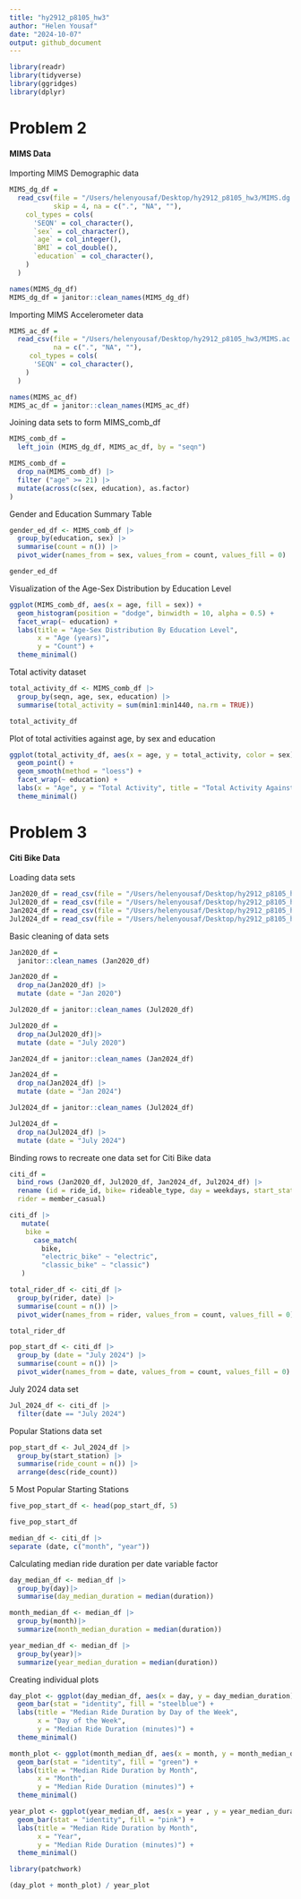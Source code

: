 ```yaml
---
title: "hy2912_p8105_hw3"
author: "Helen Yousaf"
date: "2024-10-07"
output: github_document
---
```

```r
library(readr)
library(tidyverse)
library(ggridges)
library(dplyr)
```

# Problem 2 
#### MIMS Data

Importing MIMS Demographic data
```r
MIMS_dg_df = 
  read_csv(file = "/Users/helenyousaf/Desktop/hy2912_p8105_hw3/MIMS.dg.csv", 
           skip = 4, na = c(".", "NA", ""), 
    col_types = cols(
      'SEQN' = col_character(),
      `sex` = col_character(),
      `age` = col_integer(),
      `BMI` = col_double(),
      `education` = col_character(),
    )
  )
```

```r
names(MIMS_dg_df)
MIMS_dg_df = janitor::clean_names(MIMS_dg_df)
```

Importing MIMS Accelerometer data 
```r
MIMS_ac_df = 
  read_csv(file = "/Users/helenyousaf/Desktop/hy2912_p8105_hw3/MIMS.ac.csv", 
           na = c(".", "NA", ""), 
     col_types = cols(
      'SEQN' = col_character(),
    )
  )       
```

```r
names(MIMS_ac_df)
MIMS_ac_df = janitor::clean_names(MIMS_ac_df)
```

Joining data sets to form MIMS_comb_df
```r
MIMS_comb_df = 
  left_join (MIMS_dg_df, MIMS_ac_df, by = "seqn") 
```

```r
MIMS_comb_df = 
  drop_na(MIMS_comb_df) |>
  filter ("age" >= 21) |>
  mutate(across(c(sex, education), as.factor)
)
```

Gender and Education Summary Table 
```r
gender_ed_df <- MIMS_comb_df |>
  group_by(education, sex) |>
  summarise(count = n()) |>
  pivot_wider(names_from = sex, values_from = count, values_fill = 0)
```

```r
gender_ed_df
```
Visualization of the Age-Sex Distribution by Education Level
```r
ggplot(MIMS_comb_df, aes(x = age, fill = sex)) +
  geom_histogram(position = "dodge", binwidth = 10, alpha = 0.5) +
  facet_wrap(~ education) +
  labs(title = "Age-Sex Distribution By Education Level",
       x = "Age (years)",
       y = "Count") +
  theme_minimal()
```
Total activity dataset 
```r
total_activity_df <- MIMS_comb_df |>
  group_by(seqn, age, sex, education) |>
  summarise(total_activity = sum(min1:min1440, na.rm = TRUE)) 
```
```r
total_activity_df
```
Plot of total activities against age, by sex and education
```r
ggplot(total_activity_df, aes(x = age, y = total_activity, color = sex)) +
  geom_point() +
  geom_smooth(method = "loess") +
  facet_wrap(~ education) +
  labs(x = "Age", y = "Total Activity", title = "Total Activity Against Age, by Gender and Education Level") +
  theme_minimal()
```
# Problem 3
#### Citi Bike Data 

Loading data sets 
```r
Jan2020_df = read_csv(file = "/Users/helenyousaf/Desktop/hy2912_p8105_hw3/Jan2020.CITI.csv", na = c(".", "NA", ""))
Jul2020_df = read_csv(file = "/Users/helenyousaf/Desktop/hy2912_p8105_hw3/July2020.CITI.csv", na = c(".", "NA", ""))
Jan2024_df = read_csv(file = "/Users/helenyousaf/Desktop/hy2912_p8105_hw3/Jan2024.CITI.csv", na = c(".", "NA", ""))
Jul2024_df = read_csv(file = "/Users/helenyousaf/Desktop/hy2912_p8105_hw3/July2024.CITI.csv", na = c(".", "NA", ""))
```

Basic cleaning of data sets
```r
Jan2020_df = 
  janitor::clean_names (Jan2020_df)
```
```r
Jan2020_df = 
  drop_na(Jan2020_df) |>
  mutate (date = "Jan 2020")
```
```r
Jul2020_df = janitor::clean_names (Jul2020_df)
```
```r
Jul2020_df = 
  drop_na(Jul2020_df)|>
  mutate (date = "July 2020")
```
```r
Jan2024_df = janitor::clean_names (Jan2024_df) 
```
```r
Jan2024_df = 
  drop_na(Jan2024_df) |>
  mutate (date = "Jan 2024")
```
```r
Jul2024_df = janitor::clean_names (Jul2024_df)
```
```r
Jul2024_df = 
  drop_na(Jul2024_df) |> 
  mutate (date = "July 2024")
```
Binding rows to recreate one data set for Citi Bike data
```r
citi_df = 
  bind_rows (Jan2020_df, Jul2020_df, Jan2024_df, Jul2024_df) |>
  rename (id = ride_id, bike= rideable_type, day = weekdays, start_station = start_station_name, end_station = end_station_name, 
  rider = member_casual) 
```
```r
citi_df |>
   mutate(
    bike = 
      case_match(
        bike, 
        "electric_bike" ~ "electric", 
        "classic_bike" ~ "classic")
   )
```

```r
total_rider_df <- citi_df |>
  group_by(rider, date) |>
  summarise(count = n()) |>
  pivot_wider(names_from = rider, values_from = count, values_fill = 0)
```
```r
total_rider_df
```
```r
pop_start_df <- citi_df |>
  group_by (date = "July 2024") |>
  summarise(count = n()) |>
  pivot_wider(names_from = date, values_from = count, values_fill = 0)
```

July 2024 data set
```r
Jul_2024_df <- citi_df |>
  filter(date == "July 2024")
```

Popular Stations data set
```r
pop_start_df <- Jul_2024_df |> 
  group_by(start_station) |>
  summarise(ride_count = n()) |>
  arrange(desc(ride_count))
```

5 Most Popular Starting Stations 
```r
five_pop_start_df <- head(pop_start_df, 5)
```

```r
five_pop_start_df
```
```r
median_df <- citi_df |>
separate (date, c("month", "year"))
```

Calculating median ride duration per date variable factor 
```r
day_median_df <- median_df |>
  group_by(day)|>
  summarise(day_median_duration = median(duration))
```

```r
month_median_df <- median_df |>
  group_by(month)|>
  summarize(month_median_duration = median(duration))
```

```r
year_median_df <- median_df |>
  group_by(year)|>
  summarize(year_median_duration = median(duration))
```

Creating individual plots 
```r
day_plot <- ggplot(day_median_df, aes(x = day, y = day_median_duration)) +
  geom_bar(stat = "identity", fill = "steelblue") +
  labs(title = "Median Ride Duration by Day of the Week",
       x = "Day of the Week",
       y = "Median Ride Duration (minutes)") +
  theme_minimal()
```
```r
month_plot <- ggplot(month_median_df, aes(x = month, y = month_median_duration)) +
  geom_bar(stat = "identity", fill = "green") +
  labs(title = "Median Ride Duration by Month",
       x = "Month",
       y = "Median Ride Duration (minutes)") +
  theme_minimal()
```

```r
year_plot <- ggplot(year_median_df, aes(x = year , y = year_median_duration)) +
  geom_bar(stat = "identity", fill = "pink") +
  labs(title = "Median Ride Duration by Month",
       x = "Year",
       y = "Median Ride Duration (minutes)") +
  theme_minimal()
```

```r
library(patchwork)
```

```r
(day_plot + month_plot) / year_plot
```





